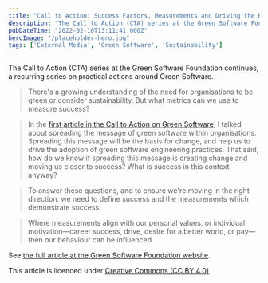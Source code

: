 ```yaml
---
title: "Call to Action: Success Factors, Measurements and Driving the Right Behaviour"
description: "The Call to Action (CTA) series at the Green Software Foundation continues, a recurring series on practical actions around Green Software.  > There's a growing understanding of the need for organisations to be green or consider sustainability"
pubDateTime: "2022-02-10T13:11:41.000Z"
heroImage: "/placeholder-hero.jpg"
tags: ['External Media', 'Green Software', 'Sustainability']
---
```


The Call to Action (CTA) series at the Green Software Foundation continues, a recurring series on practical actions around Green Software.


> There's a growing understanding of the need for organisations to be green or consider sustainability. But what metrics can we use to measure success?


> In the [first article in the Call to Action on Green Software](https://greensoftware.foundation/articles/call-to-action-spreading-the-message-of-green-software), I talked about spreading the message of green software within organisations. Spreading this message will be the basis for change, and help us to drive the adoption of green software engineering practices. That said, how do we know if spreading this message is creating change and moving us closer to success? What is success in this context anyway?


> To answer these questions, and to ensure we're moving in the right direction, we need to define success and the measurements which demonstrate success.


> Where measurements align with our personal values, or individual motivation—career success, drive, desire for a better world, or pay—then our behaviour can be influenced.

See [the full article at the Green Software Foundation website](https://greensoftware.foundation/articles/cta-success-factors-measurements-and-driving-the-right-behaviour).

This article is licenced under [Creative Commons (CC BY 4.0)](https://creativecommons.org/licenses/by/4.0/)


